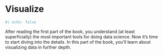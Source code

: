 # Visualize {#sec-visualize .unnumbered}

```r
#| echo: false

```

After reading the first part of the book, you understand (at least superficially) the most important tools for doing data science.
Now it's time to start diving into the details.
In this part of the book, you'll learn about visualizing data in further depth.

